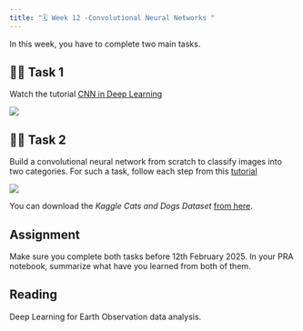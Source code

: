 ```yaml
---
title: "🗓️ Week 12 -Convolutional Neural Networks "
---
```


In this  week, you have to complete two main tasks.


## 👨‍🏫 Task 1

Watch the tutorial [CNN in Deep Learning](https://www.simplilearn.com/tutorials/deep-learning-tutorial/convolutional-neural-network)

![](figures/CNNDL.png)


## 👨‍🏫 Task 2

Build a convolutional neural network from scratch to classify images into two categories. For such a task, follow each step from this [tutorial](https://thedatafrog.com/en/articles/dogs-vs-cats/)

![](figures/dogs_vs_cats.png)

You can download the *Kaggle Cats and Dogs Dataset* [from here](https://www.microsoft.com/en-us/download/details.aspx?id=54765).

## Assignment

Make sure you complete both tasks before 12th February 2025. In your PRA notebook, summarize what have you learned from both of them.

## Reading

Deep Learning for Earth Observation data analysis. 


